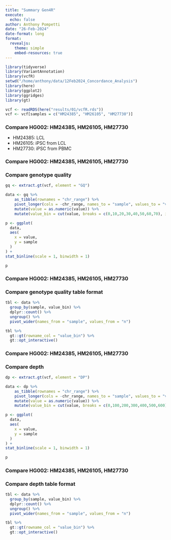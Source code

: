 ```yaml
---
title: "Summary Gen4R"
execute:
  echo: false
author: Anthony Pompetti
date: "26-Feb-2024"
date-format: long
format: 
  revealjs:
    theme: simple
    embed-resources: true
---
```


```r
library(tidyverse)
library(VariantAnnotation)
library(vcfR)
setwd("/home/anthony/data/12Feb2024_Concordance_Analysis")
library(here)
library(ggplot2)
library(ggridges)
library(gt)
```

```r
vcf <- readRDS(here("results/01/vcfR.rds"))
vcf <- vcf[samples = c("HM24385", "HM26105", "HM27730")]
```

## Compare HG002: HM24385, HM26105, HM27730 {style="font-size: 16px;"}
- HM24385: LCL
- HM26105: iPSC from LCL
- HM27730: iPSC from PBMC

## Compare HG002: HM24385, HM26105, HM27730 {style="font-size: 16px;"}
### Compare genotype quality {style="font-size: 16px;"}
```r
gq <- extract.gt(vcf, element = "GQ")
```

```r
data <- gq %>% 
    as_tibble(rownames = "chr_range") %>%
    pivot_longer(cols = -chr_range, names_to = "sample", values_to = "value") %>%
    mutate(value = as.numeric(value)) %>%
    mutate(value_bin = cut(value, breaks = c(0,10,20,30,40,50,60,70), include.lowest = TRUE))

p <- ggplot(
  data,
  aes(
    x = value,
    y = sample
  )
) +
stat_binline(scale = 1, binwidth = 1)

p
```

## Compare HG002: HM24385, HM26105, HM27730 {style="font-size: 16px;"}
### Compare genotype quality table format {style="font-size: 16px;"}
```r
tbl <- data %>%
  group_by(sample, value_bin) %>%
  dplyr::count() %>%
  ungroup() %>%
  pivot_wider(names_from = "sample", values_from = "n")

tbl %>%
  gt::gt(rowname_col = "value_bin") %>%
  gt::opt_interactive()
```

## Compare HG002: HM24385, HM26105, HM27730 {style="font-size: 16px;"}
### Compare depth {style="font-size: 16px;"}
```r
dp <- extract.gt(vcf, element = "DP")
```

```r
data <- dp %>% 
    as_tibble(rownames = "chr_range") %>%
    pivot_longer(cols = -chr_range, names_to = "sample", values_to = "value") %>%
    mutate(value = as.numeric(value)) %>%
    mutate(value_bin = cut(value, breaks = c(0,100,200,300,400,500,600),include.lowest = TRUE))

p <- ggplot(
  data,
  aes(
    x = value,
    y = sample
  )
) +
stat_binline(scale = 1, binwidth = 1)

p
```

## Compare HG002: HM24385, HM26105, HM27730 {style="font-size: 16px;"}
### Compare depth table format {style="font-size: 16px;"}
```r
tbl <- data %>%
  group_by(sample, value_bin) %>%
  dplyr::count() %>%
  ungroup() %>%
  pivot_wider(names_from = "sample", values_from = "n")

tbl %>%
  gt::gt(rowname_col = "value_bin") %>%
  gt::opt_interactive()  
```